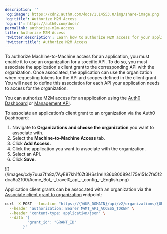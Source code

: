 ```yaml
---
description: ''
'og:image': https://cdn2.auth0.com/docs/1.14553.0/img/share-image.png
'og:title': Authorize M2M Access
'og:url': https://auth0.com/docs/
permalink: authorize-m2m-access
title: Authorize M2M Access
'twitter:description': Learn how to authorize M2M access for your application.
'twitter:title': Authorize M2M Access
---
```

To authorize Machine-to-Machine access for an application, you must enable it to use an organization for a specific API. To do so, you must associate the application's client grant to the corresponding API with the organization. Once associated, the application can use the organization when requesting tokens for the API and scopes defined in the client grant. You will need to define this association for each API your application needs to access for the organization.

You can authorize M2M access for an application using the [Auth0 Dashboard](https://manage.auth0.com/) or [Management API](https://auth0.com/docs/api/management/v2).

<Tabs><Tab title="Auth0 Dashboard">

To associate an application’s client grant to an organization via the Auth0 Dashboard:

1. Navigate to **Organizations** **and choose the organization** you want to associate with.
2. Select the **Machine-to-Machine Access** tab.
3. Click **Add Access.**
4. Click the application you want to associate with the organization.
5. Select an API.
6. Click **Save.**

<Frame>![](/images/cdy7uua7fh8z/7AyE87kh1f6Zt3HSs1relI/36b800894175e151c7fe5f2dca6a2100/Acme_Bot_-_travel0_api_-_config_-_English.png)</Frame>

</Tab><Tab title="Management API">

Application client grants can be associated with an organization via the [Associate client grant to organization](https://auth0.com/docs/api/management/v2/organizations/create-organization-client-grants) endpoint:

```bash lines
curl -X POST --location "https://{YOUR_DOMAIN}/api/v2/organizations/{ORG_id}/client-grants" \
  --header 'authorization: Bearer MGMT_API_ACCESS_TOKEN' \
  --header 'content-type: application/json' \
  --data '{
          "grant_id": "GRANT_ID"
        }'
```

</Tab></Tabs>